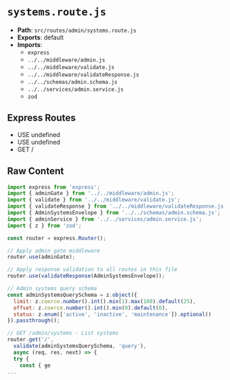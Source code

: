 # `systems.route.js`

- **Path**: `src/routes/admin/systems.route.js`
- **Exports**: default
- **Imports**:
  - `express`
  - `../../middleware/admin.js`
  - `../../middleware/validate.js`
  - `../../middleware/validateResponse.js`
  - `../../schemas/admin.schema.js`
  - `../../services/admin.service.js`
  - `zod`

## Express Routes
- USE undefined
- USE undefined
- GET /

## Raw Content

```js
import express from 'express';
import { adminGate } from '../../middleware/admin.js';
import { validate } from '../../middleware/validate.js';
import { validateResponse } from '../../middleware/validateResponse.js';
import { AdminSystemsEnvelope } from '../../schemas/admin.schema.js';
import { adminService } from '../../services/admin.service.js';
import { z } from 'zod';

const router = express.Router();

// Apply admin gate middleware
router.use(adminGate);

// Apply response validation to all routes in this file
router.use(validateResponse(AdminSystemsEnvelope));

// Admin systems query schema
const adminSystemsQuerySchema = z.object({
  limit: z.coerce.number().int().min(1).max(100).default(25),
  offset: z.coerce.number().int().min(0).default(0),
  status: z.enum(['active', 'inactive', 'maintenance']).optional()
}).passthrough();

// GET /admin/systems - List systems
router.get('/', 
  validate(adminSystemsQuerySchema, 'query'),
  async (req, res, next) => {
  try {
    const { ge
...
```
